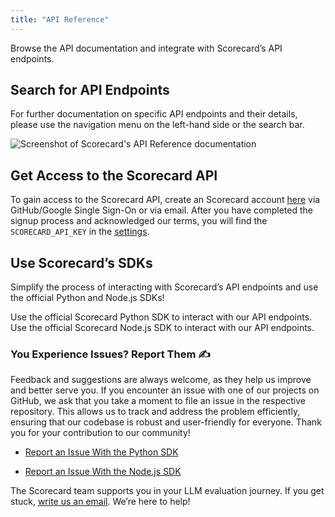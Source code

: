 ```yaml
---
title: "API Reference"
---
```


Browse the API documentation and integrate with Scorecard’s API endpoints.

## Search for API Endpoints

For further documentation on specific API endpoints and their details, please use the navigation menu on the left-hand side or the search bar.

![Screenshot of Scorecard's API Reference documentation](/images/api-reference/scorecard-docs-example-api-ref.png)

## Get Access to the Scorecard API

To gain access to the Scorecard API, create an Scorecard account [here](https://accounts.getscorecard.ai/sign-up?redirect_url=https%3A%2F%2Fapp.getscorecard.ai%2F) via GitHub/Google Single Sign-On or via email. After you have completed the signup process and acknowledged our terms, you will find the `SCORECARD_API_KEY` in the [settings](https://app.getscorecard.ai/settings).

## Use Scorecard’s SDKs

Simplify the process of interacting with Scorecard’s API endpoints and use the official Python and Node.js SDKs!

<CardGroup cols={2}>
  <Card title="Python SDK" icon="python" href="https://github.com/scorecard-ai/scorecard-python">
    Use the official Scorecard Python SDK to interact with our API endpoints.
  </Card>

  <Card title="Node.js SDK" icon="node-js" href="https://github.com/scorecard-ai/scorecard-node">
    Use the official Scorecard Node.js SDK to interact with our API endpoints.
  </Card>
</CardGroup>

### You Experience Issues? Report Them ✍️

Feedback and suggestions are always welcome, as they help us improve and better serve you. If you encounter an issue with one of our projects on GitHub, we ask that you take a moment to file an issue in the respective repository. This allows us to track and address the problem efficiently, ensuring that our codebase is robust and user-friendly for everyone. Thank you for your contribution to our community!

* [Report an Issue With the Python SDK](https://github.com/scorecard-ai/scorecard-python/issues)

* [Report an Issue With the Node.js SDK](https://github.com/scorecard-ai/scorecard-node/issues)

The Scorecard team supports you in your LLM evaluation journey. If you get stuck, [write us an email](mailto:team@getscorecard.ai). We’re here to help!
